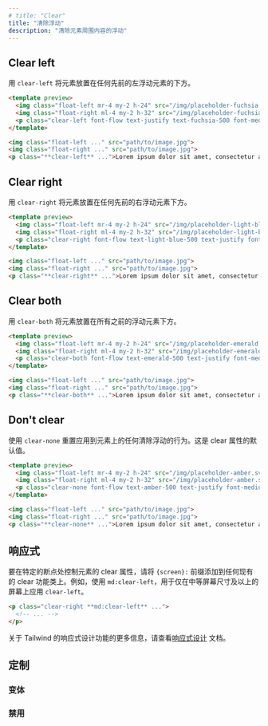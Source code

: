```yaml
---
# title: "Clear"
title: "清除浮动"
description: "清除元素周围内容的浮动"
---
```




## Clear left

<!-- Use `clear-left` to position an element below any preceding left-floated elements. -->
用 `clear-left` 将元素放置在任何先前的左浮动元素的下方。

```html fuchsia
<template preview>
  <img class="float-left mr-4 my-2 h-24" src="/img/placeholder-fuchsia.svg">
  <img class="float-right ml-4 my-2 h-32" src="/img/placeholder-fuchsia.svg">
  <p class="clear-left font-flow text-justify text-fuchsia-500 font-medium">Lorem ipsum dolor sit amet, consectetur adipiscing elit. Nam venenatis et lorem sit amet vehicula. Etiam vel nibh nec nisi euismod mollis ultrices condimentum velit. Proin velit libero, interdum ac rhoncus sit amet, pellentesque ac turpis. Quisque ac luctus turpis, vel efficitur ante. Cras convallis risus vel vehicula dapibus. Donec eget neque fringilla, faucibus mi quis, porttitor magna. Cras pellentesque leo est, et luctus neque rutrum eu. Aliquam consequat velit sed sem posuere, vitae sollicitudin mi consequat. Mauris eget ipsum sed dui rutrum fringilla. Donec varius vehicula magna sit amet auctor. Ut congue vehicula lectus in blandit. Vivamus suscipit eleifend turpis, nec sodales sem vulputate a. Curabitur pulvinar libero viverra, efficitur odio eu, finibus justo. Etiam eu vehicula felis.</p>
</template>

<img class="float-left ..." src="path/to/image.jpg">
<img class="float-right ..." src="path/to/image.jpg">
<p class="**clear-left** ...">Lorem ipsum dolor sit amet, consectetur adipiscing elit. Nam venenatis et lorem sit amet vehicula. Etiam vel nibh nec nisi euismod mollis ultrices condimentum velit. Proin velit libero, interdum ac rhoncus sit amet, pellentesque ac turpis. Quisque ac luctus turpis, vel efficitur ante. Cras convallis risus vel vehicula dapibus. Donec eget neque fringilla, faucibus mi quis, porttitor magna. Cras pellentesque leo est, et luctus neque rutrum eu. Aliquam consequat velit sed sem posuere, vitae sollicitudin mi consequat. Mauris eget ipsum sed dui rutrum fringilla. Donec varius vehicula magna sit amet auctor. Ut congue vehicula lectus in blandit. Vivamus suscipit eleifend turpis, nec sodales sem vulputate a. Curabitur pulvinar libero viverra, efficitur odio eu, finibus justo. Etiam eu vehicula felis.</p>
```

## Clear right

<!-- Use `clear-right` to position an element below any preceding right-floated elements. -->
用 `clear-right` 将元素放置在任何先前的右浮动元素下方。

```html lightBlue
<template preview>
  <img class="float-left mr-4 my-2 h-24" src="/img/placeholder-light-blue.svg">
  <img class="float-right ml-4 my-2 h-32" src="/img/placeholder-light-blue.svg">
  <p class="clear-right font-flow text-light-blue-500 text-justify font-medium">Lorem ipsum dolor sit amet, consectetur adipiscing elit. Nam venenatis et lorem sit amet vehicula. Etiam vel nibh nec nisi euismod mollis ultrices condimentum velit. Proin velit libero, interdum ac rhoncus sit amet, pellentesque ac turpis. Quisque ac luctus turpis, vel efficitur ante. Cras convallis risus vel vehicula dapibus. Donec eget neque fringilla, faucibus mi quis, porttitor magna. Cras pellentesque leo est, et luctus neque rutrum eu. Aliquam consequat velit sed sem posuere, vitae sollicitudin mi consequat. Mauris eget ipsum sed dui rutrum fringilla. Donec varius vehicula magna sit amet auctor. Ut congue vehicula lectus in blandit. Vivamus suscipit eleifend turpis, nec sodales sem vulputate a. Curabitur pulvinar libero viverra, efficitur odio eu, finibus justo. Etiam eu vehicula felis.</p>
</template>

<img class="float-left ..." src="path/to/image.jpg">
<img class="float-right ..." src="path/to/image.jpg">
<p class="**clear-right** ...">Lorem ipsum dolor sit amet, consectetur adipiscing elit. Nam venenatis et lorem sit amet vehicula. Etiam vel nibh nec nisi euismod mollis ultrices condimentum velit. Proin velit libero, interdum ac rhoncus sit amet, pellentesque ac turpis. Quisque ac luctus turpis, vel efficitur ante. Cras convallis risus vel vehicula dapibus. Donec eget neque fringilla, faucibus mi quis, porttitor magna. Cras pellentesque leo est, et luctus neque rutrum eu. Aliquam consequat velit sed sem posuere, vitae sollicitudin mi consequat. Mauris eget ipsum sed dui rutrum fringilla. Donec varius vehicula magna sit amet auctor. Ut congue vehicula lectus in blandit. Vivamus suscipit eleifend turpis, nec sodales sem vulputate a. Curabitur pulvinar libero viverra, efficitur odio eu, finibus justo. Etiam eu vehicula felis.</p>
```

## Clear both

<!-- Use `clear-both` to position an element below all preceding floated elements. -->
用 `clear-both` 将元素放置在所有之前的浮动元素下方。

```html emerald
<template preview>
  <img class="float-left mr-4 my-2 h-24" src="/img/placeholder-emerald.svg">
  <img class="float-right ml-4 my-2 h-32" src="/img/placeholder-emerald.svg">
  <p class="clear-both font-flow text-emerald-500 text-justify font-medium">Lorem ipsum dolor sit amet, consectetur adipiscing elit. Nam venenatis et lorem sit amet vehicula. Etiam vel nibh nec nisi euismod mollis ultrices condimentum velit. Proin velit libero, interdum ac rhoncus sit amet, pellentesque ac turpis. Quisque ac luctus turpis, vel efficitur ante. Cras convallis risus vel vehicula dapibus. Donec eget neque fringilla, faucibus mi quis, porttitor magna. Cras pellentesque leo est, et luctus neque rutrum eu. Aliquam consequat velit sed sem posuere, vitae sollicitudin mi consequat. Mauris eget ipsum sed dui rutrum fringilla. Donec varius vehicula magna sit amet auctor. Ut congue vehicula lectus in blandit. Vivamus suscipit eleifend turpis, nec sodales sem vulputate a. Curabitur pulvinar libero viverra, efficitur odio eu, finibus justo. Etiam eu vehicula felis.</p>
</template>

<img class="float-left ..." src="path/to/image.jpg">
<img class="float-right ..." src="path/to/image.jpg">
<p class="**clear-both** ...">Lorem ipsum dolor sit amet, consectetur adipiscing elit. Nam venenatis et lorem sit amet vehicula. Etiam vel nibh nec nisi euismod mollis ultrices condimentum velit. Proin velit libero, interdum ac rhoncus sit amet, pellentesque ac turpis. Quisque ac luctus turpis, vel efficitur ante. Cras convallis risus vel vehicula dapibus. Donec eget neque fringilla, faucibus mi quis, porttitor magna. Cras pellentesque leo est, et luctus neque rutrum eu. Aliquam consequat velit sed sem posuere, vitae sollicitudin mi consequat. Mauris eget ipsum sed dui rutrum fringilla. Donec varius vehicula magna sit amet auctor. Ut congue vehicula lectus in blandit. Vivamus suscipit eleifend turpis, nec sodales sem vulputate a. Curabitur pulvinar libero viverra, efficitur odio eu, finibus justo. Etiam eu vehicula felis.</p>
```

## Don't clear

<!-- Use `clear-none` to reset any clears that are applied to an element. This is the default value for the clear property. -->
使用 `clear-none` 重置应用到元素上的任何清除浮动的行为。这是 clear 属性的默认值。

```html amber
<template preview>
  <img class="float-left mr-4 my-2 h-24" src="/img/placeholder-amber.svg">
  <img class="float-right ml-4 my-2 h-32" src="/img/placeholder-amber.svg">
  <p class="clear-none font-flow text-amber-500 text-justify font-medium">Lorem ipsum dolor sit amet, consectetur adipiscing elit. Nam venenatis et lorem sit amet vehicula. Etiam vel nibh nec nisi euismod mollis ultrices condimentum velit. Proin velit libero, interdum ac rhoncus sit amet, pellentesque ac turpis. Quisque ac luctus turpis, vel efficitur ante. Cras convallis risus vel vehicula dapibus. Donec eget neque fringilla, faucibus mi quis, porttitor magna. Cras pellentesque leo est, et luctus neque rutrum eu. Aliquam consequat velit sed sem posuere, vitae sollicitudin mi consequat. Mauris eget ipsum sed dui rutrum fringilla. Donec varius vehicula magna sit amet auctor. Ut congue vehicula lectus in blandit. Vivamus suscipit eleifend turpis, nec sodales sem vulputate a. Curabitur pulvinar libero viverra, efficitur odio eu, finibus justo. Etiam eu vehicula felis.</p>
</template>

<img class="float-left ..." src="path/to/image.jpg">
<img class="float-right ..." src="path/to/image.jpg">
<p class="**clear-none** ...">Lorem ipsum dolor sit amet, consectetur adipiscing elit. Nam venenatis et lorem sit amet vehicula. Etiam vel nibh nec nisi euismod mollis ultrices condimentum velit. Proin velit libero, interdum ac rhoncus sit amet, pellentesque ac turpis. Quisque ac luctus turpis, vel efficitur ante. Cras convallis risus vel vehicula dapibus. Donec eget neque fringilla, faucibus mi quis, porttitor magna. Cras pellentesque leo est, et luctus neque rutrum eu. Aliquam consequat velit sed sem posuere, vitae sollicitudin mi consequat. Mauris eget ipsum sed dui rutrum fringilla. Donec varius vehicula magna sit amet auctor. Ut congue vehicula lectus in blandit. Vivamus suscipit eleifend turpis, nec sodales sem vulputate a. Curabitur pulvinar libero viverra, efficitur odio eu, finibus justo. Etiam eu vehicula felis.</p>
```

## 响应式

<!-- To control the clear property of an element at a specific breakpoint, add a `{screen}:` prefix to any existing clear utility. For example, use `md:clear-left` to apply the `clear-left` utility at only medium screen sizes and above. -->
要在特定的断点处控制元素的 clear 属性，请将 `{screen}:` 前缀添加到任何现有的 clear 功能类上。例如，使用 `md:clear-left`，用于仅在中等屏幕尺寸及以上的屏幕上应用 `clear-left`。

```html
<p class="clear-right **md:clear-left** ...">
  <!-- ... -->
</p>
```

<!-- For more information about Tailwind's responsive design features, check out the [Responsive Design](/docs/responsive-design) documentation. -->
关于 Tailwind 的响应式设计功能的更多信息，请查看[响应式设计](/docs/responsive-design) 文档。

## 定制

### 变体

<Variants plugin="clear" />

### 禁用

<Disabling plugin="clear" />
